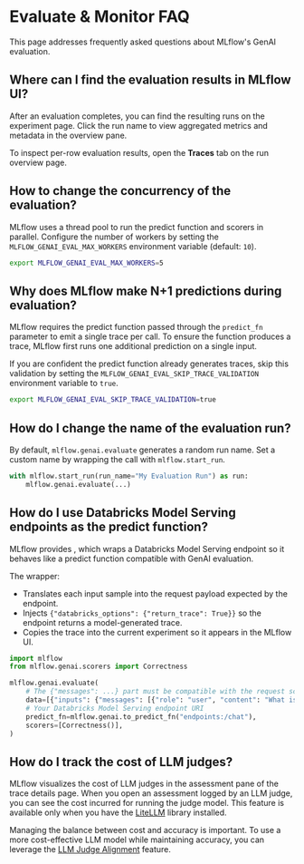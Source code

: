
# Evaluate & Monitor FAQ

This page addresses frequently asked questions about MLflow's GenAI evaluation.

## Where can I find the evaluation results in MLflow UI?

After an evaluation completes, you can find the resulting runs on the experiment page. Click the run name to view aggregated metrics and metadata in the overview pane.

To inspect per-row evaluation results, open the **Traces** tab on the run overview page.

<ImageBox src="/images/mlflow-3/eval-monitor/quickstart-eval-result.png" alt="Detailed Evaluation Results" width="90%" />

## How to change the concurrency of the evaluation?

MLflow uses a thread pool to run the predict function and scorers in parallel. Configure the number of workers by setting the `MLFLOW_GENAI_EVAL_MAX_WORKERS` environment variable (default: `10`).

```bash
export MLFLOW_GENAI_EVAL_MAX_WORKERS=5
```

## Why does MLflow make N+1 predictions during evaluation?

MLflow requires the predict function passed through the `predict_fn` parameter to emit a single trace per call. To ensure the function produces a trace, MLflow first runs one additional prediction on a single input.

If you are confident the predict function already generates traces, skip this validation by setting the `MLFLOW_GENAI_EVAL_SKIP_TRACE_VALIDATION` environment variable to `true`.

```bash
export MLFLOW_GENAI_EVAL_SKIP_TRACE_VALIDATION=true
```

## How do I change the name of the evaluation run?

By default, `mlflow.genai.evaluate` generates a random run name. Set a custom name by wrapping the call with `mlflow.start_run`.

```python
with mlflow.start_run(run_name="My Evaluation Run") as run:
    mlflow.genai.evaluate(...)
```

## How do I use Databricks Model Serving endpoints as the predict function?

MLflow provides <APILink fn="mlflow.genai.to_predict_fn" />, which wraps a Databricks Model Serving endpoint so it behaves like a predict function compatible with GenAI evaluation.

The wrapper:

- Translates each input sample into the request payload expected by the endpoint.
- Injects `{"databricks_options": {"return_trace": True}}` so the endpoint returns a model-generated trace.
- Copies the trace into the current experiment so it appears in the MLflow UI.

```python
import mlflow
from mlflow.genai.scorers import Correctness

mlflow.genai.evaluate(
    # The {"messages": ...} part must be compatible with the request schema of the endpoint
    data=[{"inputs": {"messages": [{"role": "user", "content": "What is MLflow?"}]}}],
    # Your Databricks Model Serving endpoint URI
    predict_fn=mlflow.genai.to_predict_fn("endpoints:/chat"),
    scorers=[Correctness()],
)
```

## How do I track the cost of LLM judges?

MLflow visualizes the cost of LLM judges in the assessment pane of the trace details page.
When you open an assessment logged by an LLM judge, you can see the cost incurred for running the judge model.
This feature is available only when you have the [LiteLLM](https://github.com/BerriAI/litellm) library installed.

<ImageBox src="/images/mlflow-3/eval-monitor/tracking-judge-cost.png" alt="LLM Judge Cost" width="90%" />

Managing the balance between cost and accuracy is important.
To use a more cost-effective LLM model while maintaining accuracy, you can leverage the [LLM Judge Alignment](/genai/eval-monitor/scorers/llm-judge/alignment) feature.

